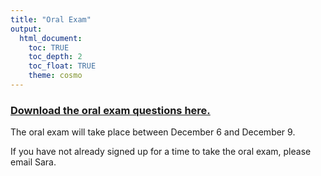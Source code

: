 ```yaml
---
title: "Oral Exam"
output: 
  html_document:
    toc: TRUE
    toc_depth: 2
    toc_float: TRUE
    theme: cosmo
---
```


### [**Download the oral exam questions here.**](oral exam.docx)

The oral exam will take place between December 6 and December 9.

<!-- [Sign up for a time slot here.](https://calendly.com/sara-weston/oral-exam) This link is only available between November 22 and 26 (Thanksgiving week). -->
If you have not already signed up for a time to take the oral exam, please email Sara.

<!-- Questions for the oral exam will be made available in late November.  -->